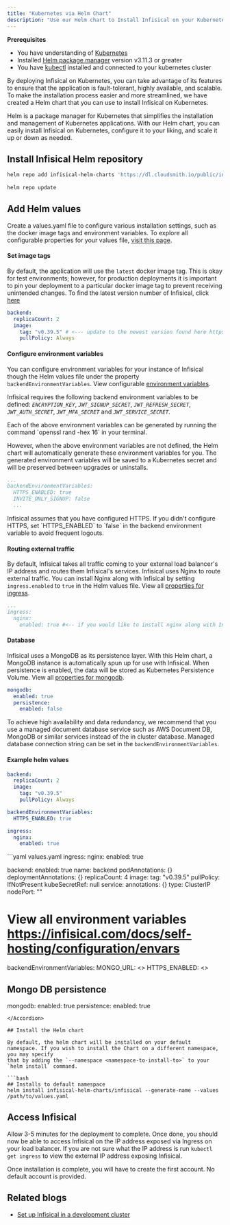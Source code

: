 ```yaml
---
title: "Kubernetes via Helm Chart"
description: "Use our Helm chart to Install Infisical on your Kubernetes cluster"
--- 
```

**Prerequisites**
- You have understanding of [Kubernetes](https://kubernetes.io/)
- Installed [Helm package manager](https://helm.sh/) version v3.11.3 or greater
- You have [kubectl](https://kubernetes.io/docs/reference/kubectl/kubectl/) installed and connected to your kubernetes cluster

By deploying Infisical on Kubernetes, you can take advantage of its features to ensure that the application is fault-tolerant, highly available, and scalable.
To make the installation process easier and more streamlined, we have created a Helm chart that you can use to install Infisical on Kubernetes. 

Helm is a package manager for Kubernetes that simplifies the installation and management of Kubernetes applications. 
With our Helm chart, you can easily install Infisical on Kubernetes, configure it to your liking, and scale it up or down as needed. 

## Install Infisical Helm repository 

```bash
helm repo add infisical-helm-charts 'https://dl.cloudsmith.io/public/infisical/helm-charts/helm/charts/' 
  
helm repo update
```

## Add Helm values 

Create a values.yaml file to configure various installation settings, such as the docker image tags and environment variables. To explore all configurable properties for your values file, [visit this page](https://github.com/Infisical/infisical/tree/main/helm-charts/infisical).

#### Set image tags

By default, the application will use the `latest` docker image tag. This is okay for test environments; however, for production deployments it is important to pin your deployment to a particular docker image tag to prevent receiving unintended changes.
<Tip>
  To find the latest version number of Infisical, click [here](https://hub.docker.com/r/infisical/infisical/tags)
</Tip>

```yaml simple-values-example.yaml 
backend:
  replicaCount: 2
  image:
    tag: "v0.39.5" # <--- update to the newest version found here https://hub.docker.com/r/infisical/infisical/tags
    pullPolicy: Always
```

#### Configure environment variables

You can configure environment variables for your instance of Infisical though the Helm values file under the property `backendEnvironmentVariables`. View configurable [environment variables](../configuration/envars).

Infisical requires the following backend environment variables to be defined: _`ENCRYPTION_KEY`_, _`JWT_SIGNUP_SECRET`_, _`JWT_REFRESH_SECRET`_, _`JWT_AUTH_SECRET`_, _`JWT_MFA_SECRET`_ and _`JWT_SERVICE_SECRET`_. 

<Info>
Each of the above environment variables can be generated by running the command `openssl rand -hex 16` in your terminal. 
</Info>

However, when the above environment variables are not defined, the Helm chart 
will automatically generate these environment variables for you. The generated environment variables will be saved to a Kubernetes secret and will be preserved between upgrades or uninstalls. 

```yaml simple-values-example.yaml 
...
backendEnvironmentVariables:
  HTTPS_ENABLED: true
  INVITE_ONLY_SIGNUP: false
  ...
```

<Info>
  Infisical assumes that you have configured HTTPS. If you didn't configure HTTPS, set `HTTPS_ENABLED` to `false` in the backend environment variable to avoid frequent logouts.
</Info>

#### Routing external traffic
By default, Infisical takes all traffic coming to your external load balancer's IP address and routes them Infisical's services. 
Infisical uses Nginx to route external traffic. You can install Nginx along with Infisical by setting `ingress.enabled` to `true` in the Helm values file. View all [properties for ingress](https://github.com/Infisical/infisical/tree/main/helm-charts/infisical).

```yaml simple-values-example.yaml 
...
ingress:
  nginx:
    enabled: true #<-- if you would like to install nginx along with Infisical
```

#### Database 
Infisical uses a MongoDB as its persistence layer. With this Helm chart, a MongoDB instance is automatically spun up for use with Infisical. 
When persistence is enabled, the data will be stored as Kubernetes Persistence Volume. View all [properties for mongodb](https://github.com/Infisical/infisical/tree/main/helm-charts/infisical).

```yaml simple-values-example.yaml 
mongodb:
  enabled: true
  persistence:
    enabled: false
```

To achieve high availability and data redundancy, we recommend that you use a managed document database service such as AWS Document DB, MongoDB or similar services instead of the in cluster database. 
Managed database connection string can be set in the `backendEnvironmentVariables`.

#### Example helm values
```yaml simple-values-example.yaml 
backend:
  replicaCount: 2
  image:
    tag: "v0.39.5"
    pullPolicy: Always

backendEnvironmentVariables:
  HTTPS_ENABLED: true

ingress:
  nginx:
    enabled: true

```

<Accordion title="Full helm values example">
  ```yaml values.yaml 
  ingress:
    nginx:
      enabled: true

  backend:
    enabled: true
    name: backend
    podAnnotations: {}
    deploymentAnnotations: {}
    replicaCount: 4
    image:
      tag: "v0.39.5"
      pullPolicy: IfNotPresent
    kubeSecretRef: null
    service:
      annotations: {}
      type: ClusterIP
      nodePort: ""
  
  # View all environment variables https://infisical.com/docs/self-hosting/configuration/envars
  backendEnvironmentVariables:
    MONGO_URL: <>
    HTTPS_ENABLED: <>
    

  ## Mongo DB persistence 
  mongodb:
    enabled: true
    persistence:
      enabled: true
  ```
</Accordion>

## Install the Helm chart 

By default, the helm chart will be installed on your default namespace. If you wish to install the Chart on a different namespace, you may specify
that by adding the `--namespace <namespace-to-install-to>` to your `helm install` command.

```bash
## Installs to default namespace
helm install infisical-helm-charts/infisical --generate-name --values /path/to/values.yaml
```

## Access Infisical
Allow 3-5 minutes for the deployment to complete. Once done, you should now be able to access Infisical on the IP address exposed via Ingress on your load balancer. If you are not sure what the IP address is run `kubectl get ingress` to view the external IP address exposing Infisical.
  
<Info>
Once installation is complete, you will have to create the first account. No default account is provided.
</Info>

## Related blogs
- [Set up Infisical in a development cluster](https://iamunnip.hashnode.dev/infisical-open-source-secretops-kubernetes-setup)
